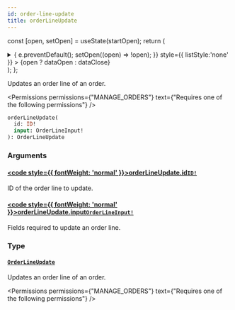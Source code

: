 ```yaml
---
id: order-line-update
title: orderLineUpdate
---
```






const [open, setOpen] = useState(startOpen);
return (
<details {...(open ? { open: true } : {})} className="details" style={{ border:'none', boxShadow:'none', background:'var(--ifm-background-color)' }}>
<summary
onClick={(e) => {
e.preventDefault();
setOpen((open) => !open);
}}
style={{ listStyle:'none' }} >
{open ? dataOpen : dataClose}
</summary>
{open && children}
</details>
);
};

Updates an order line of an order.


<Permissions permissions={"MANAGE_ORDERS"} text={"Requires one of the following permissions"} />


```graphql
orderLineUpdate(
  id: ID!
  input: OrderLineInput!
): OrderLineUpdate
```

### Arguments

#### [<code style={{ fontWeight: 'normal' }}>orderLineUpdate.<b>id</b></code>](#)<Bullet />[`ID!`](../../../api-reference/miscellaneous/scalars/id.mdx) <Badge class="badge badge--secondary" text="non-null"/> <Badge class="badge badge--secondary" text="scalar"/> <Badge class="badge badge--secondary" text="miscellaneous"/>

ID of the order line to update.

#### [<code style={{ fontWeight: 'normal' }}>orderLineUpdate.<b>input</b></code>](#)<Bullet />[`OrderLineInput!`](../../../api-reference/orders/inputs/order-line-input.mdx) <Badge class="badge badge--secondary" text="non-null"/> <Badge class="badge badge--secondary" text="input"/> <Badge class="badge badge--secondary" text="orders"/>

Fields required to update an order line.

### Type

#### [`OrderLineUpdate`](../../../api-reference/orders/objects/order-line-update.mdx) <Badge class="badge badge--secondary" text="object"/> <Badge class="badge badge--secondary" text="orders"/>

Updates an order line of an order.


<Permissions permissions={"MANAGE_ORDERS"} text={"Requires one of the following permissions"} />


